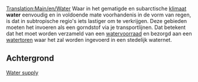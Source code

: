 [[Translation:Main/en/Water]]
{{nl/Vracht|name=Water
|image=Water.png
|geproduceerd=[[Main/nl/Watervoorraad|Watervoorraad]]
|geaccepteerd=[[Main/nl/Watertoren|Watertoren]]
}}
Waar in het gematigde en subarctische [[Main/nl/Klimaat|klimaat]] '''water''' eenvoudig en in voldoende mate voorhandenis in de vorm van regen, is dat in subtropische regio's iets lastiger om te verkrijgen. Deze gebieden moeten het invoeren als een gorndstof via je transportlijnen. Dat betekent dat het moet worden verzameld van een [[Main/nl/Watervoorraad|watervoorraad]] en bezorgd aan een [[Main/nl/Watertoren|watertoren]] waar het zal worden ingevoerd in een stedelijk waternet.

==Achtergrond==
[http://en.wikipedia.org/wiki/Water_supply Water supply]